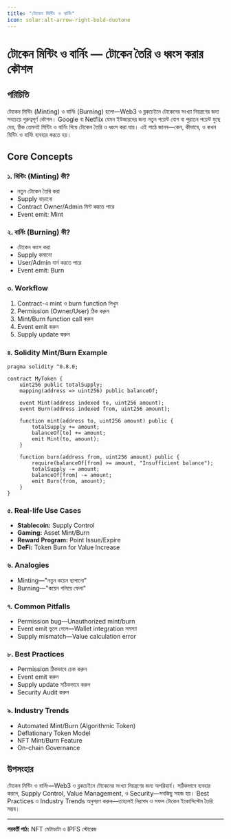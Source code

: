 ```yaml
---
title: "টোকেন মিন্টিং ও বার্নিং"
icon: solar:alt-arrow-right-bold-duotone
---
```


# টোকেন মিন্টিং ও বার্নিং — টোকেন তৈরি ও ধ্বংস করার কৌশল

## পরিচিতি

টোকেন মিন্টিং (Minting) ও বার্নিং (Burning) হলো—Web3 ও ব্লকচেইনে টোকেনের সংখ্যা নিয়ন্ত্রণের জন্য সবচেয়ে গুরুত্বপূর্ণ কৌশল। Google বা Netflix যেমন ইউজারদের জন্য নতুন পয়েন্ট যোগ বা পুরাতন পয়েন্ট মুছে দেয়, ঠিক তেমনই মিন্টিং ও বার্নিং দিয়ে টোকেন তৈরি ও ধ্বংস করা যায়। এই পাঠে জানব—কেন, কীভাবে, ও কখন মিন্টিং ও বার্নিং ব্যবহার করতে হয়।

## Core Concepts

### ১. মিন্টিং (Minting) কী?
- নতুন টোকেন তৈরি করা
- Supply বাড়ানো
- Contract Owner/Admin মিন্ট করতে পারে
- Event emit: Mint

### ২. বার্নিং (Burning) কী?
- টোকেন ধ্বংস করা
- Supply কমানো
- User/Admin বার্ন করতে পারে
- Event emit: Burn

### ৩. Workflow
1. Contract-এ mint ও burn function লিখুন
2. Permission (Owner/User) ঠিক করুন
3. Mint/Burn function call করুন
4. Event emit করুন
5. Supply update করুন

### ৪. Solidity Mint/Burn Example
```solidity
pragma solidity ^0.8.0;

contract MyToken {
    uint256 public totalSupply;
    mapping(address => uint256) public balanceOf;

    event Mint(address indexed to, uint256 amount);
    event Burn(address indexed from, uint256 amount);

    function mint(address to, uint256 amount) public {
        totalSupply += amount;
        balanceOf[to] += amount;
        emit Mint(to, amount);
    }

    function burn(address from, uint256 amount) public {
        require(balanceOf[from] >= amount, "Insufficient balance");
        totalSupply -= amount;
        balanceOf[from] -= amount;
        emit Burn(from, amount);
    }
}
```

### ৫. Real-life Use Cases
- **Stablecoin:** Supply Control
- **Gaming:** Asset Mint/Burn
- **Reward Program:** Point Issue/Expire
- **DeFi:** Token Burn for Value Increase

### ৬. Analogies
- Minting—"নতুন কয়েন ছাপানো"
- Burning—"কয়েন গলিয়ে ফেলা"

### ৭. Common Pitfalls
- Permission bug—Unauthorized mint/burn
- Event emit ভুলে গেলে—Wallet integration সমস্যা
- Supply mismatch—Value calculation error

### ৮. Best Practices
- Permission ঠিকভাবে চেক করুন
- Event emit করুন
- Supply update সঠিকভাবে করুন
- Security Audit করুন

### ৯. Industry Trends
- Automated Mint/Burn (Algorithmic Token)
- Deflationary Token Model
- NFT Mint/Burn Feature
- On-chain Governance

## উপসংহার

টোকেন মিন্টিং ও বার্নিং—Web3 ও ব্লকচেইনে টোকেনের সংখ্যা নিয়ন্ত্রণের জন্য অপরিহার্য। সঠিকভাবে ব্যবহার করলে, Supply Control, Value Management, ও Security—সবকিছু সহজ হয়। Best Practices ও Industry Trends অনুসরণ করুন—তাহলেই নিরাপদ ও সফল টোকেন ইকোসিস্টেম তৈরি সম্ভব।

---

**পরবর্তী পাঠ:** NFT মেটাডাটা ও IPFS স্টোরেজ
